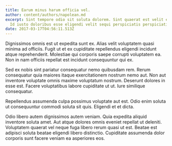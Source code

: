 ```yaml
---
title: Earum minus harum officia vel.
author: content/authors/napolean.md
excerpt: Sint tempore odio sit soluta dolorem. Sint quaerat est velit eius quis.
  Id iusto doloribus esse eligendi velit sequi perspiciatis perspiciatis nobis.
date: 2017-03-17T04:56:11.513Z
---
```

Dignissimos omnis est ut expedita sunt ex. Alias velit voluptatem quasi minima ad officiis. Fugit ut et ex cupiditate repellendus eligendi incidunt atque reprehenderit. Molestiae qui corporis saepe corrupti voluptatem ea. Non in nam officiis repellat est incidunt consequuntur qui ex.
 Sed ex nobis sint pariatur consequatur nemo quibusdam rem. Rerum consequatur quia maiores itaque exercitationem nostrum nemo aut. Non aut inventore voluptate omnis maxime voluptatum nostrum. Deserunt dolores in esse est. Facere voluptatibus labore cupiditate ut ut. Iure similique consequatur.
 Repellendus assumenda culpa possimus voluptate aut est. Odio enim soluta ut consequuntur commodi soluta sit quis. Eligendi et et dicta.
 Odio libero autem dignissimos autem veniam. Quia expedita aliquid inventore soluta amet. Aut atque dolores omnis eveniet repellat ut deleniti. Voluptatem quaerat vel neque fuga libero rerum quasi ut est. Beatae est adipisci soluta beatae eligendi libero distinctio. Cupiditate assumenda dolor corporis sunt facere veniam ea asperiores eos.
